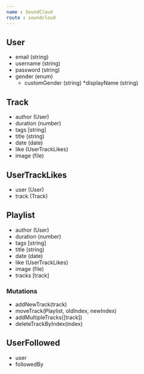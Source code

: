 ```yaml
---
name : SoundCloud 
route : soundcloud
---
```

## User
* email (string)
* username (string)
* password (string)
* gender (enum)
    * customGender (string)
*displayName (string)

## Track
* author (User)
* duration (number)
* tags [string]
* title (string)
* date (date)
* like (UserTrackLikes)
* image (file)

## UserTrackLikes
* user (User)
* track (Track)

## Playlist
 * author (User)
* duration (number)
* tags [string]
* title (string)
* date (date)
* like (UserTrackLikes)
* image (file)
* tracks [track]
### Mutations
* addNewTrack(track)
* moveTrack(Playlist, oldIndex, newIndex)
* addMultipleTracks([track])
* deleteTrackByIndex(index)

## UserFollowed
* user
* followedBy

